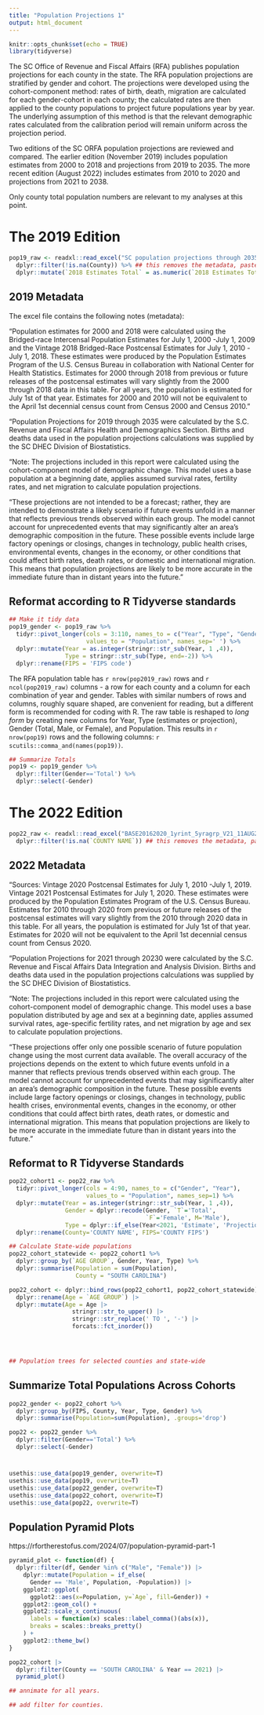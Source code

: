 ```yaml
---
title: "Population Projections 1"
output: html_document
---
```


```r
knitr::opts_chunk$set(echo = TRUE)
library(tidyverse)
```

The SC Office of Revenue and Fiscal Affairs (RFA) publishes population projections for each county in the state. The RFA population projections are stratified by gender and cohort. The projections were developed using the cohort-component method: rates of birth, death, migration are calculated for each gender-cohort in each county; the calculated rates are then applied to the county populations to project future populations year by year. The underlying assumption of this method is that the relevant demographic rates calculated from the calibration period will remain uniform across the projection period.

Two editions of the SC ORFA population projections are reviewed and compared. The earlier edition (November 2019) includes population estimates from 2000 to 2018 and projections from 2019 to 2035. The more recent edition (August 2022) includes estimates from 2010 to 2020 and projections from 2021 to 2038. 

Only county total population numbers are relevant to my analyses at this point.

# The 2019 Edition
```r
pop19_raw <- readxl::read_excel("SC population projections through 2035_county totals.xls") %>%
  dplyr::filter(!is.na(County)) %>% ## this removes the metadata, pasted below
  dplyr::mutate(`2018 Estimates Total` = as.numeric(`2018 Estimates Total`))
```

## 2019 Metadata
The excel file contains the following notes (metadata):

"Population estimates for 2000 and 2018 were calculated using the Bridged-race Intercensal Population Estimates for July 1, 2000 -July 1, 2009 and the Vintage 2018 Bridged-Race Postcensal Estimates for July 1, 2010 -July 1, 2018. These estimates were produced by the Population Estimates Program of the U.S. Census Bureau in collaboration with National Center for Health Statistics. Estimates for 2000 through 2018 from previous or future releases of the postcensal estimates will vary slightly from the 2000 through 2018 data in this table. For all years, the population is estimated for July 1st of that year. Estimates for 2000 and 2010 will not be equivalent to the April 1st decennial census count from Census 2000 and Census 2010."							

"Population Projections for 2019 through 2035 were calculated by the S.C. Revenue and Fiscal Affairs Health and Demographics Section. Births and deaths data used in the population projections calculations was supplied by the SC DHEC Division of Biostatistics.								
							
"Note: The projections included in this report were calculated using the cohort-component model of demographic change. This model uses a base population at a beginning date, applies assumed survival rates, fertility rates, and net migration to calculate population projections.								

"These projections are not intended to be a forecast; rather, they are intended to demonstrate a likely scenario if future events unfold in a manner that reflects previous trends observed within each group. The model cannot account for unprecedented events that may significantly alter an area’s demographic composition in the future. These possible events include large factory openings or closings, changes in technology, public health crises, environmental events, changes in the economy, or other conditions that could affect birth rates, death rates, or domestic and international migration. This means that population projections are likely to be more accurate in the immediate future than in distant years into the future."

## Reformat according to R Tidyverse standards
```r
## Make it tidy data
pop19_gender <- pop19_raw %>%
  tidyr::pivot_longer(cols = 3:110, names_to = c("Year", "Type", "Gender"), 
                      values_to = "Population", names_sep=' ') %>%
  dplyr::mutate(Year = as.integer(stringr::str_sub(Year, 1 ,4)),
                Type = stringr::str_sub(Type, end=-2)) %>%
  dplyr::rename(FIPS = 'FIPS code')
```
The RFA population table has `r nrow(pop2019_raw)` rows and `r ncol(pop2019_raw)` columns - a row for each county and a column for each combination of year and gender. Tables with similar numbers of rows and columns, roughly square shaped, are convenient for reading, but a different form is recommended for coding with R. The raw table is reshaped to _long form_ by creating new columns for Year, Type (estimates or projection), Gender (Total, Male, or Female), and Population. This results in `r nrow(pop19)` rows and the following columns: `r scutils::comma_and(names(pop19))`. 

```r
## Summarize Totals
pop19 <- pop19_gender %>%
  dplyr::filter(Gender=='Total') %>%
  dplyr::select(-Gender)

```


# The 2022 Edition
```r
pop22_raw <- readxl::read_excel("BASE20162020_1yrint_5yragrp_V21_11AUG22.xlsx", skip=2) %>%
  dplyr::filter(!is.na(`COUNTY NAME`)) ## this removes the metadata, pasted below

```

## 2022 Metadata
"Sources: Vintage 2020 Postcensal Estimates for July 1, 2010 -July 1, 2019.  Vintage 2021 Postcensal Estimates for July 1, 2020. These estimates were produced by the Population Estimates Program of the U.S. Census Bureau. Estimates for 2010 through 2020 from previous or future releases of the postcensal estimates will vary slightly from the 2010 through 2020 data in this table. For all years, the population is estimated for July 1st of that year. Estimates for 2020 will not be equivalent to the April 1st decennial census count from Census 2020.

"Population Projections for 2021 through 20230 were calculated by the S.C. Revenue and Fiscal Affairs Data Integration and Analysis Division. Births and deaths data used in the population projections calculations was supplied by the SC DHEC Division of Biostatistics.	

"Note: The projections included in this report were calculated using the cohort-component model of demographic change. This model uses a base population distributed by age and sex at a beginning date, applies assumed survival rates, age-specific fertility rates, and net migration by age and sex to calculate population projections.	

"These projections offer only one possible scenario of future population change using the most current data available. The overall accuracy of the projections depends on the extent to which future events unfold in a manner that reflects previous trends observed within each group. The model cannot account for unprecedented events that may significantly alter an area’s demographic composition in the future. These possible events include large factory openings or closings, changes in technology, public health crises, environmental events, changes in the economy, or other conditions that could affect birth rates, death rates, or domestic and international migration. This means that population projections are likely to be more accurate in the immediate future than in distant years into the future."							

## Reformat to R Tidyverse Standards
```r
pop22_cohort1 <- pop22_raw %>%
  tidyr::pivot_longer(cols = 4:90, names_to = c("Gender", "Year"), 
                      values_to = "Population", names_sep=1) %>%
  dplyr::mutate(Year = as.integer(stringr::str_sub(Year, 1 ,4)),
                Gender = dplyr::recode(Gender, `T`='Total', 
                                       `F`='Female', M='Male'),
                Type = dplyr::if_else(Year<2021, 'Estimate', 'Projection')) %>%
  dplyr::rename(County='COUNTY NAME', FIPS='COUNTY FIPS')

## Calculate State-wide populations
pop22_cohort_statewide <- pop22_cohort1 %>%
  dplyr::group_by(`AGE GROUP`, Gender, Year, Type) %>%
  dplyr::summarise(Population = sum(Population),
                   County = "SOUTH CAROLINA")

pop22_cohort <- dplyr::bind_rows(pop22_cohort1, pop22_cohort_statewide) |>
  dplyr::rename(Age = `AGE GROUP`) |>
  dplyr::mutate(Age = Age |> 
                  stringr::str_to_upper() |>
                  stringr::str_replace(' TO ', '-') |>
                  forcats::fct_inorder())




## Population trees for selected counties and state-wide

```

## Summarize Total Populations Across Cohorts
```r
pop22_gender <- pop22_cohort %>%
  dplyr::group_by(FIPS, County, Year, Type, Gender) %>%
  dplyr::summarise(Population=sum(Population), .groups='drop')

pop22 <- pop22_gender %>%
  dplyr::filter(Gender=='Total') %>%
  dplyr::select(-Gender)
```

#
```r
usethis::use_data(pop19_gender, overwrite=T)
usethis::use_data(pop19, overwrite=T)
usethis::use_data(pop22_gender, overwrite=T)
usethis::use_data(pop22_cohort, overwrite=T)
usethis::use_data(pop22, overwrite=T)

```


## Population Pyramid Plots

https://rfortherestofus.com/2024/07/population-pyramid-part-1

```r

pyramid_plot <- function(df) {
  dplyr::filter(df, Gender %in% c("Male", "Female")) |>
    dplyr::mutate(Population = if_else(
      Gender == 'Male', Population, -Population)) |>  
    ggplot2::ggplot(
      ggplot2::aes(x=Population, y=`Age`, fill=Gender)) +
    ggplot2::geom_col() +
    ggplot2::scale_x_continuous(
      labels = function(x) scales::label_comma()(abs(x)),
      breaks = scales::breaks_pretty()
    ) +
    ggplot2::theme_bw()
}

pop22_cohort |>
  dplyr::filter(County == 'SOUTH CAROLINA' & Year == 2021) |>
  pyramid_plot()

## annimate for all years.

## add filter for counties.

```
